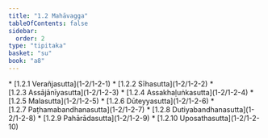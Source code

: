 ```yaml
---
title: "1.2 Mahāvagga"
tableOfContents: false
sidebar:
  order: 2
type: "tipitaka"
basket: "su"
book: "a8"
---
```



<DynamicBreadcrumb />



<TableOfContents book="a8" section="1.2">
* [1.2.1 Verañjasutta](1-2/1-2-1)
* [1.2.2 Sīhasutta](1-2/1-2-2)
* [1.2.3 Assājānīyasutta](1-2/1-2-3)
* [1.2.4 Assakhaḷuṅkasutta](1-2/1-2-4)
* [1.2.5 Malasutta](1-2/1-2-5)
* [1.2.6 Dūteyyasutta](1-2/1-2-6)
* [1.2.7 Paṭhamabandhanasutta](1-2/1-2-7)
* [1.2.8 Dutiyabandhanasutta](1-2/1-2-8)
* [1.2.9 Pahārādasutta](1-2/1-2-9)
* [1.2.10 Uposathasutta](1-2/1-2-10)
</TableOfContents>